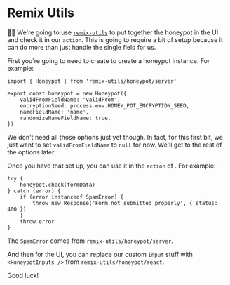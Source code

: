 # Remix Utils

<EpicVideo url="https://www.epicweb.dev/workshops/professional-web-forms/honeypot/honeypot-protection-with-remix-utils" />

👨‍💼 We're going to use [`remix-utils`](https://npm.im/remix-utils) to put
together the honeypot in the UI and check it in our `action`. This is going to
require a bit of setup because it can do more than just handle the single field
for us.

First you're going to need to
create <InlineFile file="app/utils/honeypot.server.ts" /> to create a honeypot
instance. For example:

```tsx nocopy
import { Honeypot } from 'remix-utils/honeypot/server'

export const honeypot = new Honeypot({
	validFromFieldName: 'validFrom',
	encryptionSeed: process.env.HONEY_POT_ENCRYPTION_SEED,
	nameFieldName: 'name',
	randomizeNameFieldName: true,
})
```

We don't need all those options just yet though. In fact, for this first bit, we
just want to set `validFromFieldName` to `null` for now. We'll get to the rest
of the options later.

Once you have that set up, you can use it in the
`action` of <InlineFile file="app/routes/_auth+/signup.tsx" />. For example:

```tsx nocopy
try {
	honeypot.check(formData)
} catch (error) {
	if (error instanceof SpamError) {
		throw new Response('Form not submitted properly', { status: 400 })
	}
	throw error
}
```

The `SpamError` comes from `remix-utils/honeypot/server`.

And then for the UI, you can replace our custom `input` stuff with
`<HoneypotInputs />` from `remix-utils/honeypot/react`.

Good luck!
